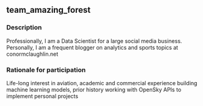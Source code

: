 ## team_amazing_forest

### Description
Professionally, I am a Data Scientist for a large social media business. Personally, I am a frequent blogger on analytics and sports topics at conormclaughlin.net

### Rationale for participation
Life-long interest in aviation, academic and commercial experience building machine learning models, prior history working with OpenSky APIs to implement personal projects

